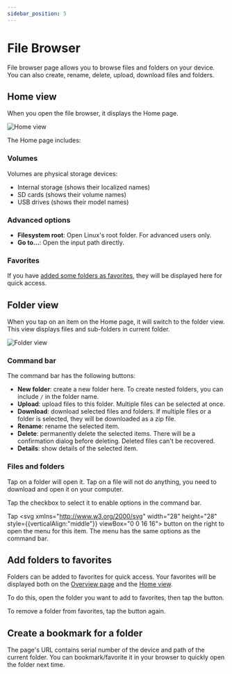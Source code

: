 ```yaml
---
sidebar_position: 5
---
```


# File Browser

File browser page allows you to browse files and folders on your device. You can also create, rename, delete, upload, download files and folders.

## Home view

When you open the file browser, it displays the Home page.

![Home view](home-view.png)

The Home page includes:

### Volumes

Volumes are physical storage devices:

* Internal storage (shows their localized names)
* SD cards (shows their volume names)
* USB drives (shows their model names)

### Advanced options

* **Filesystem root**: Open Linux's root folder. For advanced users only.
* **Go to...**: Open the input path directly.

### Favorites

If you have [added some folders as favorites](#add-folders-to-favorites), they will be displayed here for quick access.

## Folder view

When you tap on an item on the Home page, it will switch to the folder view. This view displays files and sub-folders in current folder.

![Folder view](folder-view.png)

### Command bar

The command bar has the following buttons:

* **New folder**: create a new folder here. To create nested folders, you can include `/` in the folder name.
* **Upload**: upload files to this folder. Multiple files can be selected at once.
* **Download**: download selected files and folders. If multiple files or a folder is selected, they will be downloaded as a zip file.
* **Rename**: rename the selected item.
* **Delete**: permanently delete the selected items. There will be a confirmation dialog before deleting. Deleted files can't be recovered.
* **Details**: show details of the selected item.

### Files and folders

Tap on a folder will open it. Tap on a file will not do anything, you need to download and open it on your computer.

Tap the checkbox to select it to enable options in the command bar.

Tap <svg xmlns="http://www.w3.org/2000/svg" width="28" height="28" style={{verticalAlign:"middle"}} viewBox="0 0 16 16"><path d="M4 7a1 1 0 1 1 0 2a1 1 0 0 1 0-2zm4 0a1 1 0 1 1 0 2a1 1 0 0 1 0-2zm4 0a1 1 0 1 1 0 2a1 1 0 0 1 0-2z" fill="currentColor" fill-rule="nonzero"/></svg> button on the right to open the menu for this item. The menu has the same options as the command bar.

## Add folders to favorites

Folders can be added to favorites for quick access. Your favorites will be displayed both on the [Overview page](./overview.mdx) and the [Home view](#home-view).


To do this, open the folder you want to add to favorites, then tap the <FluentStar20Regular/> button.

To remove a folder from favorites, tap the <FluentStar20Regular/> button again.

## Create a bookmark for a folder

The page's URL contains serial number of the device and path of the current folder. You can bookmark/favorite it in your browser to quickly open the folder next time.
